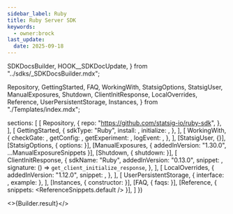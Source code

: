 ```yaml
---
sidebar_label: Ruby
title: Ruby Server SDK
keywords:
  - owner:brock
last_update:
  date: 2025-09-18
---
```


  SDKDocsBuilder,
  HOOK__SDKDocUpdate,
} from "../sdks/_SDKDocsBuilder.mdx";

  Repository,
  GettingStarted,
  FAQ,
  WorkingWith,
  StatsigOptions,
  StatsigUser,
  ManualExposures,
  Shutdown,
  ClientInitResponse,
  LocalOverrides,
  Reference,
  UserPersistentStorage,
  Instances,
} from "./Templates/index.mdx";


  sections: [
    [
      Repository,
      {
        repo: "https://github.com/statsig-io/ruby-sdk",
      },
    ],
    [
      GettingStarted,
      {
        sdkType: "Ruby",
        install: <Install />,
        initialize: <Initialize />,
      },
    ],
    [
      WorkingWith,
      {
        checkGate: <CheckGate />,
        getConfig: <GetConfig />,
        getExperiment: <GetExperiment />,
        logEvent: <LogEvent />,
      },
    ],
    [StatsigUser, {}],
    [StatsigOptions, { options: <Options /> }],
    [ManualExposures, { addedInVersion: "1.30.0", ...ManualExposureSnippets }],
    [Shutdown, { shutdown: <ShutdownSnippet /> }],
    [
      ClientInitResponse,
      {
        sdkName: "Ruby",
        addedInVersion: "0.13.0",
        snippet: <ClientInitResponseSnippet />,
        signature: () => <code>get_client_initialize_response</code>,
      },
    ],
    [
      LocalOverrides,
      {
        addedInVersion: "1.12.0",
        snippet: <OverridesSnippet />,
      },
    ],
    [
      UserPersistentStorage,
      { interface: <PersistentStorageInterface />, example: <PersistentStorageExample /> },
    ],
    [Instances, { constructor: <MultiInstanceExample /> }],
    [FAQ, { faqs: <MoreFAQs /> }],
    [Reference, { snippets: <ReferenceSnippets.default /> }],
  ]
})


<>{Builder.result}</>

